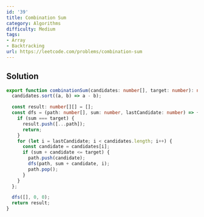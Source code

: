 ```yaml
---
id: '39'
title: Combination Sum
category: Algorithms
difficulty: Medium
tags:
- Array
- Backtracking
url: https://leetcode.com/problems/combination-sum
---
```


## Solution

```typescript filename="solution.ts" copy
export function combinationSum(candidates: number[], target: number): number[][] {
  candidates.sort((a, b) => a - b);

  const result: number[][] = [];
  const dfs = (path: number[], sum: number, lastCandidate: number) => {
    if (sum === target) {
      result.push([...path]);
      return;
    }
    for (let i = lastCandidate; i < candidates.length; i++) {
      const candidate = candidates[i];
      if (sum + candidate <= target) {
        path.push(candidate);
        dfs(path, sum + candidate, i);
        path.pop();
      }
    }
  };

  dfs([], 0, 0);
  return result;
}
```

